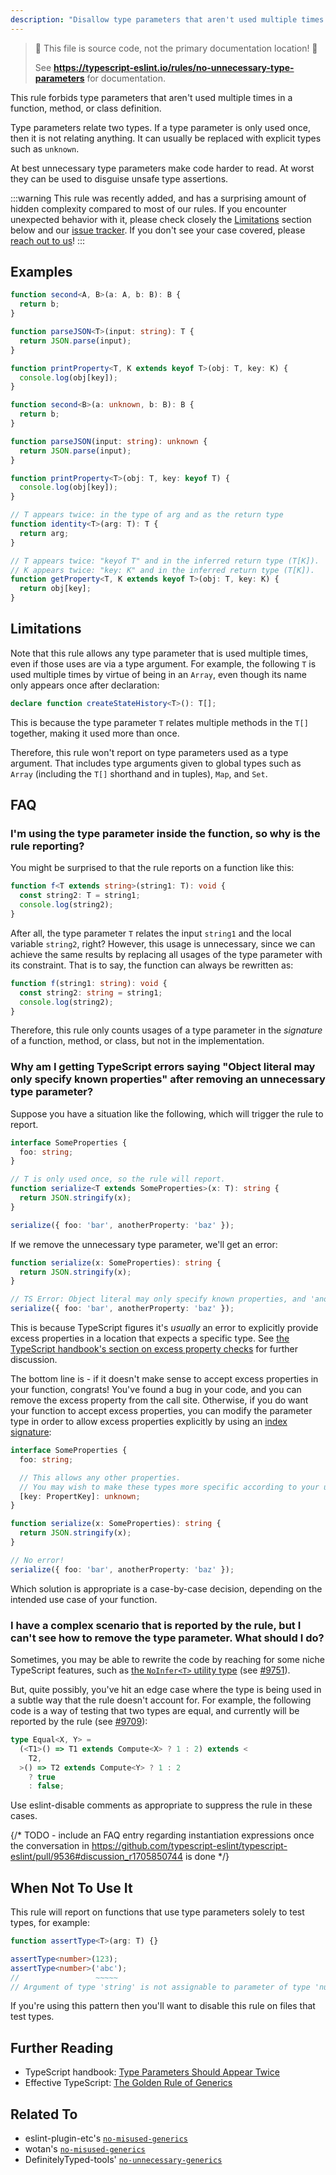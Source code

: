 ```yaml
---
description: "Disallow type parameters that aren't used multiple times."
---
```



> 🛑 This file is source code, not the primary documentation location! 🛑
>
> See **https://typescript-eslint.io/rules/no-unnecessary-type-parameters** for documentation.

This rule forbids type parameters that aren't used multiple times in a function, method, or class definition.

Type parameters relate two types.
If a type parameter is only used once, then it is not relating anything.
It can usually be replaced with explicit types such as `unknown`.

At best unnecessary type parameters make code harder to read.
At worst they can be used to disguise unsafe type assertions.

:::warning
This rule was recently added, and has a surprising amount of hidden complexity compared to most of our rules. If you encounter unexpected behavior with it, please check closely the [Limitations](#limitations) section below and our [issue tracker](https://github.com/typescript-eslint/typescript-eslint/issues?q=is%3Aissue+no-unnecessary-type-parameters).
If you don't see your case covered, please [reach out to us](https://typescript-eslint.io/contributing/issues)!
:::

## Examples

<Tabs>
<TabItem value="❌ Incorrect">

```ts
function second<A, B>(a: A, b: B): B {
  return b;
}

function parseJSON<T>(input: string): T {
  return JSON.parse(input);
}

function printProperty<T, K extends keyof T>(obj: T, key: K) {
  console.log(obj[key]);
}
```

</TabItem>
<TabItem value="✅ Correct">

```ts
function second<B>(a: unknown, b: B): B {
  return b;
}

function parseJSON(input: string): unknown {
  return JSON.parse(input);
}

function printProperty<T>(obj: T, key: keyof T) {
  console.log(obj[key]);
}

// T appears twice: in the type of arg and as the return type
function identity<T>(arg: T): T {
  return arg;
}

// T appears twice: "keyof T" and in the inferred return type (T[K]).
// K appears twice: "key: K" and in the inferred return type (T[K]).
function getProperty<T, K extends keyof T>(obj: T, key: K) {
  return obj[key];
}
```

</TabItem>
</Tabs>

## Limitations

Note that this rule allows any type parameter that is used multiple times, even if those uses are via a type argument.
For example, the following `T` is used multiple times by virtue of being in an `Array`, even though its name only appears once after declaration:

```ts
declare function createStateHistory<T>(): T[];
```

This is because the type parameter `T` relates multiple methods in the `T[]` together, making it used more than once.

Therefore, this rule won't report on type parameters used as a type argument.
That includes type arguments given to global types such as `Array` (including the `T[]` shorthand and in tuples), `Map`, and `Set`.

## FAQ

### I'm using the type parameter inside the function, so why is the rule reporting?

You might be surprised to that the rule reports on a function like this:

```ts
function f<T extends string>(string1: T): void {
  const string2: T = string1;
  console.log(string2);
}
```

After all, the type parameter `T` relates the input `string1` and the local variable `string2`, right?
However, this usage is unnecessary, since we can achieve the same results by replacing all usages of the type parameter with its constraint.
That is to say, the function can always be rewritten as:

```ts
function f(string1: string): void {
  const string2: string = string1;
  console.log(string2);
}
```

Therefore, this rule only counts usages of a type parameter in the _signature_ of a function, method, or class, but not in the implementation.

### Why am I getting TypeScript errors saying "Object literal may only specify known properties" after removing an unnecessary type parameter?

Suppose you have a situation like the following, which will trigger the rule to report.

```ts
interface SomeProperties {
  foo: string;
}

// T is only used once, so the rule will report.
function serialize<T extends SomeProperties>(x: T): string {
  return JSON.stringify(x);
}

serialize({ foo: 'bar', anotherProperty: 'baz' });
```

If we remove the unnecessary type parameter, we'll get an error:

```ts
function serialize(x: SomeProperties): string {
  return JSON.stringify(x);
}

// TS Error: Object literal may only specify known properties, and 'anotherProperty' does not exist in type 'SomeProperties'.
serialize({ foo: 'bar', anotherProperty: 'baz' });
```

This is because TypeScript figures it's _usually_ an error to explicitly provide excess properties in a location that expects a specific type.
See [the TypeScript handbook's section on excess property checks](https://www.typescriptlang.org/docs/handbook/2/objects.html#excess-property-checks) for further discussion.

The bottom line is - if it doesn't make sense to accept excess properties in your function, congrats!
You've found a bug in your code, and you can remove the excess property from the call site.
Otherwise, if you do want your function to accept excess properties, you can modify the parameter type in order to allow excess properties explicitly by using an [index signature](https://www.typescriptlang.org/docs/handbook/2/objects.html#index-signatures):

```ts
interface SomeProperties {
  foo: string;

  // This allows any other properties.
  // You may wish to make these types more specific according to your use case.
  [key: PropertKey]: unknown;
}

function serialize(x: SomeProperties): string {
  return JSON.stringify(x);
}

// No error!
serialize({ foo: 'bar', anotherProperty: 'baz' });
```

Which solution is appropriate is a case-by-case decision, depending on the intended use case of your function.

### I have a complex scenario that is reported by the rule, but I can't see how to remove the type parameter. What should I do?

Sometimes, you may be able to rewrite the code by reaching for some niche TypeScript features, such as [the `NoInfer<T>` utility type](https://www.typescriptlang.org/docs/handbook/utility-types.html#noinfertype) (see [#9751](https://github.com/typescript-eslint/typescript-eslint/issues/9751)).

But, quite possibly, you've hit an edge case where the type is being used in a subtle way that the rule doesn't account for.
For example, the following code is a way of testing that two types are equal, and currently will be reported by the rule (see [#9709](https://github.com/typescript-eslint/typescript-eslint/issues/9709)):

```ts
type Equal<X, Y> =
  (<T1>() => T1 extends Compute<X> ? 1 : 2) extends <
    T2,
  >() => T2 extends Compute<Y> ? 1 : 2
    ? true
    : false;
```

Use eslint-disable comments as appropriate to suppress the rule in these cases.

{/* TODO - include an FAQ entry regarding instantiation expressions once the conversation in https://github.com/typescript-eslint/typescript-eslint/pull/9536#discussion_r1705850744 is done */}

## When Not To Use It

This rule will report on functions that use type parameters solely to test types, for example:

```ts
function assertType<T>(arg: T) {}

assertType<number>(123);
assertType<number>('abc');
//                 ~~~~~
// Argument of type 'string' is not assignable to parameter of type 'number'.
```

If you're using this pattern then you'll want to disable this rule on files that test types.

## Further Reading

- TypeScript handbook: [Type Parameters Should Appear Twice](https://microsoft.github.io/TypeScript-New-Handbook/everything/#type-parameters-should-appear-twice)
- Effective TypeScript: [The Golden Rule of Generics](https://effectivetypescript.com/2020/08/12/generics-golden-rule/)

## Related To

- eslint-plugin-etc's [`no-misused-generics`](https://github.com/cartant/eslint-plugin-etc/blob/main/docs/rules/no-misused-generics.md)
- wotan's [`no-misused-generics`](https://github.com/fimbullinter/wotan/blob/master/packages/mimir/docs/no-misused-generics.md)
- DefinitelyTyped-tools' [`no-unnecessary-generics`](https://github.com/microsoft/DefinitelyTyped-tools/blob/main/packages/eslint-plugin/docs/rules/no-unnecessary-generics.md)
